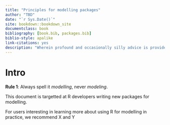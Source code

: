 ```yaml
--- 
title: "Principles for modelling packages"
author: "TBD"
date: "`r Sys.Date()`"
site: bookdown::bookdown_site
documentclass: book
bibliography: [book.bib, packages.bib]
biblio-style: apalike
link-citations: yes
description: "Wherein profound and occasionally silly advice is provided (always in passive voice) on how to write a modelling package on R. The current outline written by someone who has never actually written a modelling package in R."
---
```


# Intro

**Rule 1**: Always spell it *modelling*, never *modeling*.

This document is targetted at R developers writing new packages for modelling.

For users interesting in learning more about using R for modelling in practice, we recommend X and Y
